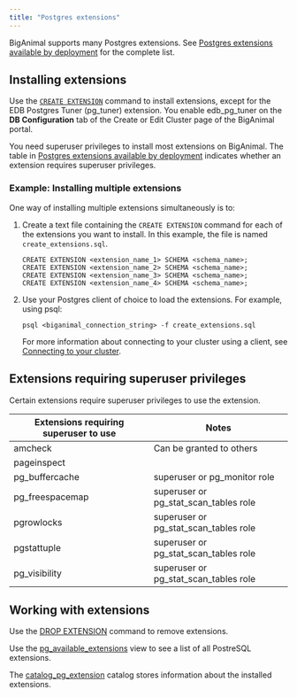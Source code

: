 ```yaml
---
title: "Postgres extensions"
---
```


BigAnimal supports many Postgres extensions. See [Postgres extensions available by deployment](/pg_extensions/) for the complete list.

## Installing extensions

Use the [`CREATE EXTENSION`](https://www.postgresql.org/docs/current/sql-createextension.html) command to install extensions, except for the EDB Postgres Tuner (pg_tuner) extension. You enable edb_pg_tuner on the **DB Configuration** tab of the Create or Edit Cluster page of the BigAnimal portal.

You need superuser privileges to install most extensions on BigAnimal. The table in [Postgres extensions available by deployment](/pg_extensions/) indicates whether an extension requires superuser privileges.

### Example: Installing multiple extensions

One way of installing multiple extensions simultaneously is to:

1. Create a text file containing the `CREATE EXTENSION` command for each of the extensions you want to install. In this example, the file is named `create_extensions.sql`.

   ```text
   CREATE EXTENSION <extension_name_1> SCHEMA <schema_name>;
   CREATE EXTENSION <extension_name_2> SCHEMA <schema_name>;
   CREATE EXTENSION <extension_name_3> SCHEMA <schema_name>;
   CREATE EXTENSION <extension_name_4> SCHEMA <schema_name>;
   ```

1. Use your Postgres client of choice to load the extensions. For example, using psql:

   ```shell
   psql <biganimal_connection_string> -f create_extensions.sql
   ```
   For more information about connecting to your cluster using a client, see [Connecting to your cluster](/biganimal/latest/using_cluster/02_connecting_your_cluster/).

## Extensions requiring superuser privileges

Certain extensions require superuser privileges to use the extension.

| Extensions requiring superuser to use |                             Notes                             |
| ------------------------------------- | ------------------------------------------------------------- |
| amcheck                               | Can be granted to others                                      |
| pageinspect                           |                                                               |
| pg_buffercache                        | superuser or pg_monitor role                                  |
| pg_freespacemap                       | superuser or pg_stat_scan_tables role                      |
| pgrowlocks                            | superuser or pg_stat_scan_tables role                      |
| pgstattuple                           | superuser or pg_stat_scan_tables role                      |
| pg_visibility                         | superuser or pg_stat_scan_tables role                      |

## Working with extensions

Use the [DROP EXTENSION](https://www.postgresql.org/docs/current/sql-dropextension.html) command to remove extensions. 

Use the [pg_available_extensions](https://www.postgresql.org/docs/current/view-pg-available-extensions.html) view to see a list of all PostreSQL extensions.

The [catalog_pg_extension](https://www.postgresql.org/docs/current/catalog-pg-extension.html) catalog stores information about the installed extensions. 